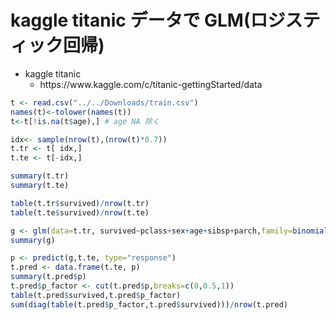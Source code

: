 kaggle titanic データで GLM(ロジスティック回帰)
========================================================

- kaggle titanic 
    - https://www.kaggle.com/c/titanic-gettingStarted/data

```{r}
t <- read.csv("../../Downloads/train.csv")
names(t)<-tolower(names(t))
t<-t[!is.na(t$age),] # age NA 除く

idx<- sample(nrow(t),(nrow(t)*0.7))
t.tr <- t[ idx,]
t.te <- t[-idx,]

summary(t.tr)
summary(t.te)

table(t.tr$survived)/nrow(t.tr)
table(t.te$survived)/nrow(t.te)

g <- glm(data=t.tr, survived~pclass+sex+age+sibsp+parch,family=binomial(logit))
summary(g)

p <- predict(g,t.te, type="response")
t.pred <- data.frame(t.te, p)
summary(t.pred$p)
t.pred$p_factor <- cut(t.pred$p,breaks=c(0,0.5,1))
table(t.pred$survived,t.pred$p_factor)
sum(diag(table(t.pred$p_factor,t.pred$survived)))/nrow(t.pred)
```

